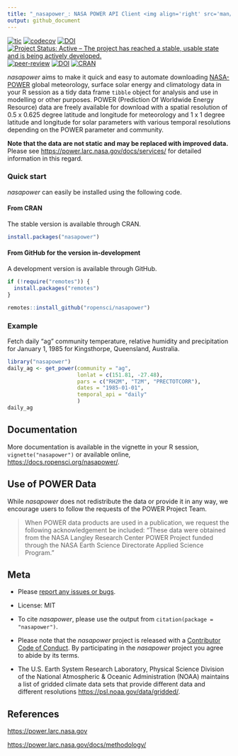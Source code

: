 ```yaml
---
title: "_nasapower_: NASA POWER API Client <img align='right' src='man/figures/logo.png'>"
output: github_document
---
```


<!-- badges: start -->
[![tic](https://github.com/ropensci/nasapower/workflows/tic/badge.svg?branch=master)](https://github.com/ropensci/nasapower/actions)
[![codecov](https://codecov.io/gh/ropensci/nasapower/branch/master/graph/badge.svg)](https://codecov.io/gh/ropensci/nasapower)
[![DOI](https://zenodo.org/badge/109224461.svg)](https://zenodo.org/badge/latestdoi/109224461)
[![Project Status: Active – The project has reached a stable, usable
state and is being actively
developed.](https://www.repostatus.org/badges/latest/active.svg)](https://www.repostatus.org/#active)
[![peer-review](https://badges.ropensci.org/155_status.svg)](https://github.com/ropensci/software-review/issues/155)
[![DOI](http://joss.theoj.org/papers/10.21105/joss.01035/status.svg)](https://doi.org/10.21105/joss.01035)
[![CRAN](http://www.r-pkg.org/badges/version/nasapower)](https://CRAN.R-project.org/package=nasapower)
<!-- badges: end -->

_nasapower_ aims to make it quick and easy to automate downloading [NASA-POWER](https://power.larc.nasa.gov) global meteorology, surface solar energy and climatology data in your R session as a tidy data frame `tibble` object for analysis and use in modelling or other purposes.
POWER (Prediction Of Worldwide Energy Resource) data are freely available for download with a spatial resolution of 0.5 x 0.625 degree latitude and longitude for meteorology and  1 x 1 degree latitude and longitude for solar parameters with various temporal resolutions depending on the POWER parameter and community.

**Note that the data are not static and may be replaced with improved data.** Please see [https://power.larc.nasa.gov/docs/services/](https://power.larc.nasa.gov/docs/services/) for detailed information in this regard.

### Quick start

_nasapower_ can easily be installed using the following code.

#### From CRAN

The stable version is available through CRAN.

```r
install.packages("nasapower")
```

#### From GitHub for the version in-development

A development version is available through GitHub.

```r
if (!require("remotes")) {
  install.packages("remotes")
}

remotes::install_github("ropensci/nasapower")
```

### Example

Fetch daily “ag” community temperature, relative humidity and precipitation for January 1, 1985 for Kingsthorpe, Queensland, Australia.

```r
library("nasapower")
daily_ag <- get_power(community = "ag",
                      lonlat = c(151.81, -27.48),
                      pars = c("RH2M", "T2M", "PRECTOTCORR"),
                      dates = "1985-01-01",
                      temporal_api = "daily"
                      )
daily_ag
```

## Documentation

More documentation is available in the vignette in your R session, `vignette("nasapower")` or available online, <https://docs.ropensci.org/nasapower/>.

## Use of POWER Data

While _nasapower_ does not redistribute the data or provide it in any way, we encourage users to follow the requests of the POWER Project Team.

> When POWER data products are used in a publication, we request the
  following acknowledgement be included: “These data were obtained from
  the NASA Langley Research Center POWER Project funded through the NASA
  Earth Science Directorate Applied Science Program.”

## Meta

  - Please [report any issues or
    bugs](https://github.com/ropensci/nasapower/issues).

  - License: MIT

  - To cite _nasapower_, please use the output from `citation(package = "nasapower")`.

  - Please note that the _nasapower_ project is released with a [Contributor Code of Conduct](https://github.com/ropensci/nasapower/blob/master/CONDUCT.md).
    By participating in the _nasapower_ project you agree to abide by its terms.

  - The U.S. Earth System Research Laboratory, Physical Science Division of the National Atmospheric & Oceanic Administration (NOAA) maintains a list of gridded climate data sets that provide different data and different resolutions <https://psl.noaa.gov/data/gridded/>.

## References

<https://power.larc.nasa.gov>

<https://power.larc.nasa.gov/docs/methodology/>

